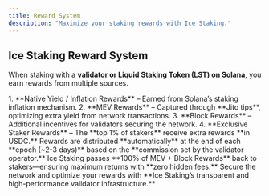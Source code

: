 ```yaml
---
title: Reward System
description: "Maximize your staking rewards with Ice Staking."
---
```


## **Ice Staking Reward System**

When staking with a **validator or Liquid Staking Token (LST) on Solana**, you earn rewards from multiple sources.

<AccordionGroup>
  <Accordion icon="chart-line" title="Four Major Reward Streams">
    1. **Native Yield / Inflation Rewards** – Earned from Solana’s staking inflation mechanism.
    2. **MEV Rewards** – Captured through **Jito tips**, optimizing extra yield from network transactions.
    3. **Block Rewards** – Additional incentives for validators securing the network.
    4. **Exclusive Staker Rewards** – The **top 1% of stakers** receive extra rewards **in USDC.**
  </Accordion>
  
  <Accordion icon="clock" title="Automatic Epoch-Based Payouts">
    Rewards are distributed **automatically** at the end of each **epoch (~2-3 days)** based on the **commission set by the validator operator.**
  </Accordion>
</AccordionGroup>

<CardGroup>
  <Card title="100% MEV + Block Rewards" icon="money-bill" href="#">
    Ice Staking passes **100% of MEV + Block Rewards** back to stakers—ensuring maximum returns with **zero hidden fees.**
  </Card>
  <Card title="Stake & Earn More" icon="rocket" href="#">
    Secure the network and optimize your rewards with **Ice Staking’s transparent and high-performance validator infrastructure.**
  </Card>
</CardGroup>
